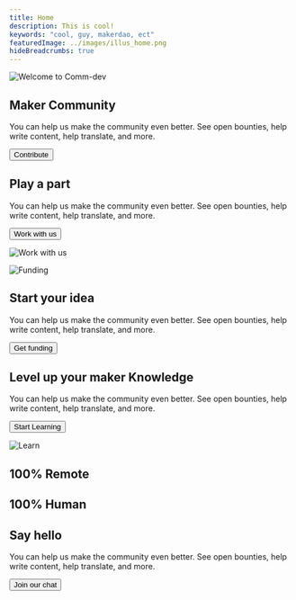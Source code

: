 ```yaml
---
title: Home
description: This is cool!
keywords: "cool, guy, makerdao, ect"
featuredImage: ../images/illus_home.png
hideBreadcrumbs: true
---
```


<InfoBlock>

![Welcome to Comm-dev](/images/illus_home.png)

<Box>

## Maker Community

You can help us make the community even better. See open bounties, help write content, help translate, and more.

<Button to="/work_with_us/">Contribute</Button>

</Box>

</InfoBlock>

<InfoBlock>

<Box>

## Play a part

You can help us make the community even better. See open bounties, help write content, help translate, and more.

<Button to="/work_with_us/">Work with us</Button>

</Box>

![Work with us](/images/illus_work.png)

</InfoBlock>

<InfoBlock>

![Funding](/images/illus_funding.png)

<Box>

## Start your idea

You can help us make the community even better. See open bounties, help write content, help translate, and more.

<Button to="/funding/">Get funding</Button>

</Box>

</InfoBlock>

<InfoBlock>

<Box>

## Level up your maker Knowledge

You can help us make the community even better. See open bounties, help write content, help translate, and more.

<Button to="/learn/">Start Learning</Button>

</Box>

![Learn](/images/illus_learn.png)

</InfoBlock>

<InfoBlock>

<Box>

## 100% Remote
## 100% Human
## Say hello

You can help us make the community even better. See open bounties, help write content, help translate, and more.

<Button to="https://chat.makerdao.com/channel/community-development" Icon name="rocketchat">Join our chat</Button>

</Box>

</InfoBlock>
